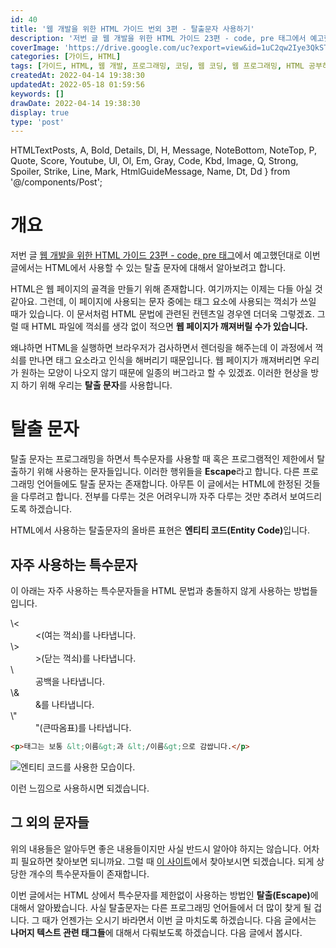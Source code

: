 ```yaml
---
id: 40
title: '웹 개발을 위한 HTML 가이드 번외 3편 - 탈출문자 사용하기'
description: '저번 글 웹 개발을 위한 HTML 가이드 23편 - code, pre 태그에서 예고했던대로 이번 글에서는 HTML에서 사용할 수 있는 탈출 문자에 대해서 알아보려고 합니다. HTML은 웹 페이지의 골격을 만들기 위해 존재합니다. 여기까지는 이제는 다들 아실 것 같아요. 그런데, 이 페이지에 사용되는 문자 중에는 태그 요소에 사용되는 꺽쇠가 쓰일 때가 있습니다. 이 문서처럼 HTML 문법에 관련된 컨텐츠일 경우엔 더더욱 그렇겠죠. 그럴 때 HTML 파일에 꺽쇠를 생각 없이 적으면 웹 페이지가 깨져버릴 수가 있습니다. 왜냐하면 HTML을 실행하면 브라우저가 검사하면서 렌더링을 해주는데 이 과정에서 꺽쇠를 만나면 태그 요소라고 인식을 해버리기 때문입니다. 웹 페이지가 깨져버리면 우리가 원하는 모양이 나오지 않기 때문에 일종의 버그라고 할 수 있겠죠. 이러한 현상을 방지 하기 위해 우리는 탈출 문자를 사용합니다.'
coverImage: 'https://drive.google.com/uc?export=view&id=1uC2qw2Iye3QkSTNcydjtlW63Zgec1C6_'
categories: [가이드, HTML]
tags: [가이드, HTML, 웹 개발, 프로그래밍, 코딩, 웹 코딩, 웹 프로그래밍, HTML 공부하기, HTML 초보, 탈출 문자]
createdAt: 2022-04-14 19:38:30
updatedAt: 2022-05-18 01:59:56
keywords: []
drawDate: 2022-04-14 19:38:30
display: true
type: 'post'
---
```


  HTMLTextPosts, A, Bold, Details, Dl, H, Message, NoteBottom, NoteTop, P, Quote, Score, Youtube, Ul, Ol, Em, Gray,
  Code, Kbd, Image, Q, Strong, Spoiler, Strike, Line, Mark, HtmlGuideMessage, Name, Dt, Dd
} from '@/components/Post';

<HtmlGuideMessage/>

<HTMLTextPosts/>

# 개요
저번 글 [웹 개발을 위한 HTML 가이드 23편 - code, pre 태그](/post/2022-03-29-39-code-and-pre-tag)에서 예고했던대로 이번 글에서는 HTML에서 사용할 수 있는 탈출 문자에 대해서 알아보려고 합니다.

HTML은 웹 페이지의 골격을 만들기 위해 존재합니다. 여기까지는 이제는 다들 아실 것 같아요. 그런데, 이 페이지에 사용되는 문자 중에는 태그 요소에 사용되는 꺽쇠가 쓰일 때가 있습니다. 이 문서처럼 HTML 문법에 관련된 컨텐츠일 경우엔 더더욱 그렇겠죠. 그럴 때 HTML 파일에 꺽쇠를 생각 없이 적으면 **웹 페이지가 깨져버릴 수가 있습니다.**

왜냐하면 HTML을 실행하면 브라우저가 검사하면서 렌더링을 해주는데 이 과정에서 꺽쇠를 만나면 태그 요소라고 인식을 해버리기 때문입니다. 웹 페이지가 깨져버리면 우리가 원하는 모양이 나오지 않기 때문에 일종의 버그라고 할 수 있겠죠. 이러한 현상을 방지 하기 위해 우리는 **탈출 문자**를 사용합니다.

# 탈출 문자
탈출 문자는 프로그래밍을 하면서 특수문자를 사용할 때 혹은 프로그램적인 제한에서 탈출하기 위해 사용하는 문자들입니다. 이러한 행위들을 **Escape**라고 합니다. 다른 프로그래밍 언어들에도 탈출 문자는 존재합니다. 아무튼 이 글에서는 HTML에 한정된 것들을 다루려고 합니다. 전부를 다루는 것은 어려우니까 자주 다루는 것만 추려서 보여드리도록 하겠습니다.

<Message color='g'>
  <p>HTML에서 사용하는 탈출문자의 올바른 표현은 <Strong>엔티티 코드(Entity Code)</Strong>입니다.</p>
</Message>

## 자주 사용하는 특수문자
이 아래는 자주 사용하는 특수문자들을 HTML 문법과 충돌하지 않게 사용하는 방법들입니다.

<Dl>
  <Dt>\&lt;</Dt>
  <Dd>&lt;(여는 꺽쇠)를 나타냅니다.</Dd>
  <Dt>\&gt;</Dt>
  <Dd>&gt;(닫는 꺽쇠)를 나타냅니다.</Dd>
  <Dt>\&nbsp;</Dt>
  <Dd>공백을 나타냅니다.</Dd>
  <Dt>\&amp;</Dt>
  <Dd>&amp;를 나타냅니다.</Dd>
  <Dt>\&quot;</Dt>
  <Dd>&quot;(큰따옴표)를 나타냅니다.</Dd>
</Dl>

```html
<p>태그는 보통 &lt;이름&gt;과 &lt;/이름&gt;으로 감쌉니다.</p>
```

![엔티티 코드를 사용한 모습이다.](https://drive.google.com/uc?export=view&id=1RfF1tkQVpIANn_1Zjb6KYa-RHTpOwj-3)

이런 느낌으로 사용하시면 되겠습니다.

## 그 외의 문자들
<P>위의 내용들은 알아두면 좋은 내용들이지만 사실 반드시 알아야 하지는 않습니다. 어차피 필요하면 찾아보면 되니까요. 그럴 때 <A type='normal' href='https://dev.w3.org/html5/html-author/charref'>이 사이트</A>에서 찾아보시면 되겠습니다. 되게 상당한 개수의 특수문자들이 존재합니다.</P>

<Line />

<P>이번 글에서는 HTML 상에서 특수문자를 제한없이 사용하는 방법인 <Strong>탈출(Escape)</Strong>에 대해서 알아봤습니다. 사실 탈출문자는 다른 프로그래밍 언어들에서 더 많이 찾게 될 겁니다. 그 때가 언젠가는 오시기 바라면서 이번 글 마치도록 하겠습니다. 다음 글에서는 <Strong>나머지 텍스트 관련 태그들</Strong>에 대해서 다뤄보도록 하겠습니다. 다음 글에서 봅시다.</P>
